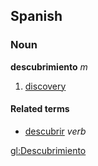 ==Spanish==
===Noun===
'''descubrimiento''' ''m''

# [[discovery]]

====Related terms====
*[[descubrir]] ''verb''

[[gl:Descubrimiento]]